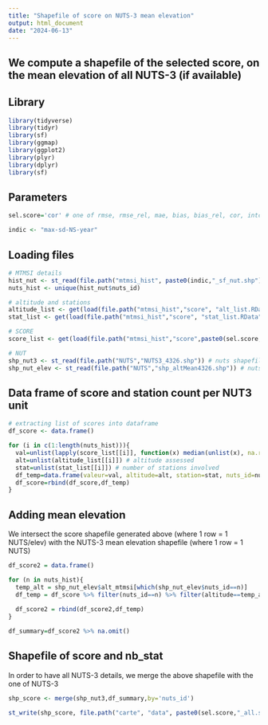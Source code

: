 ```yaml
---
title: "Shapefile of score on NUTS-3 mean elevation"
output: html_document
date: "2024-06-13"
---
```

We compute a shapefile of the selected score, on the mean elevation of all NUTS-3 (if available)
---
## Library

```r

library(tidyverse)
library(tidyr)
library(sf)
library(ggmap)
library(ggplot2)
library(plyr)
library(dplyr)
library(sf)

```

## Parameters

```r

sel.score='cor' # one of rmse, rmse_rel, mae, bias, bias_rel, cor, intcormed

indic <- "max-sd-NS-year"

```

## Loading files

```r

# MTMSI details
hist_nut <- st_read(file.path("mtmsi_hist", paste0(indic,"_sf_nut.shp"))) # shapefile with NUTS-3 details
nuts_hist <- unique(hist_nut$nuts_id)

# altitude and stations
altitude_list <- get(load(file.path("mtmsi_hist","score", "alt_list.RData"))) # evaluated altitude for each nuts
stat_list <- get(load(file.path("mtmsi_hist","score", "stat_list.RData"))) # amount of stations for each NUTS/elev evaluation

# SCORE
score_list <- get(load(file.path("mtmsi_hist","score",paste0(sel.score,"_list.RData")))) # score values for each NUTS

# NUT
shp_nut3 <- st_read(file.path("NUTS","NUTS3_4326.shp")) # nuts shapefile
shp_nut_elev <- st_read(file.path("NUTS","shp_altMean4326.shp")) # nuts with mean elevation shapefile

```

## Data frame of score and station count per NUT3 unit

```r

# extracting list of scores into dataframe
df_score <- data.frame()

for (i in c(1:length(nuts_hist))){
  val=unlist(lapply(score_list[[i]], function(x) median(unlist(x), na.rm=TRUE))) # summarizing score values for each NUTS/elevation: median of values generated from the pool of stations
  alt=unlist(altitude_list[[i]]) # altitude assessed
  stat=unlist(stat_list[[i]]) # number of stations involved
  df_temp=data.frame(valeur=val, altitude=alt, station=stat, nuts_id=nuts_hist[i])
  df_score=rbind(df_score,df_temp)
} 

```

## Adding mean elevation 
We intersect the score shapefile generated above (where 1 row = 1 NUTS/elev) with the NUTS-3 mean elevation shapefile (where 1 row = 1 NUTS) 

```r

df_score2 = data.frame()

for (n in nuts_hist){
  temp_alt = shp_nut_elev$alt_mtmsi[which(shp_nut_elev$nuts_id==n)]
  df_temp = df_score %>% filter(nuts_id==n) %>% filter(altitude==temp_alt)
  
  df_score2 = rbind(df_score2,df_temp)
}

df_summary=df_score2 %>% na.omit()

```

## Shapefile of score and nb_stat
In order to have all NUTS-3 details, we merge the above shapefile with the one of NUTS-3

```r

shp_score <- merge(shp_nut3,df_summary,by='nuts_id')

st_write(shp_score, file.path("carte", "data", paste0(sel.score,"_all.shp")), append=FALSE)

```

